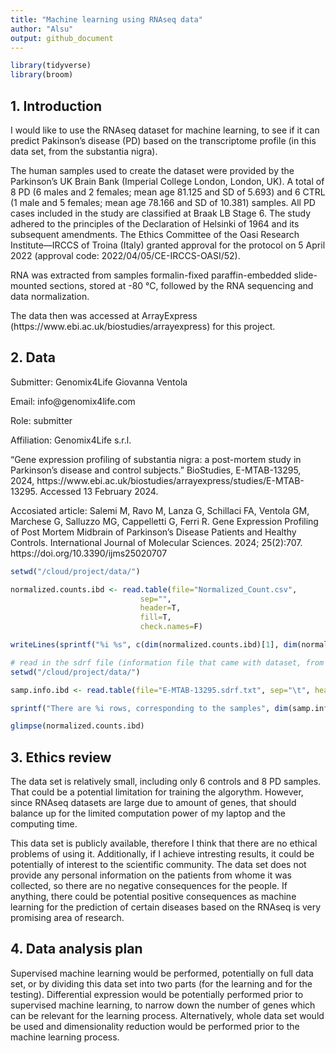 ```yaml
---
title: "Machine learning using RNAseq data"
author: "Alsu"
output: github_document
---
```


```r
library(tidyverse)
library(broom)
```

## 1. Introduction

I would like to use the RNAseq dataset for machine learning, to see if it can predict Pakinson's disease (PD) based on the transcriptome profile (in this data set, from the substantia nigra). 

The human samples used to create the dataset were provided by the Parkinson's UK Brain Bank (Imperial College London, London, UK).  A total of 8 PD (6 males and 2 females; mean age 81.125 and SD of 5.693) and 6 CTRL (1 male and 5 females; mean age 78.166 and SD of 10.381) samples. All PD cases included in the study are classified at Braak LB Stage 6. The study adhered to the principles of the Declaration of Helsinki of 1964 and its subsequent amendments. The Ethics Committee of the Oasi Research Institute—IRCCS of Troina (Italy) granted approval for the protocol on 5 April 2022 (approval code: 2022/04/05/CE-IRCCS-OASI/52). 

RNA was extracted from samples formalin-fixed paraffin-embedded slide-mounted sections, stored at -80 °C, followed by the RNA sequencing and data normalization. 

The data then was accessed at ArrayExpress (https://www.ebi.ac.uk/biostudies/arrayexpress) for this project. 

## 2. Data

Submitter: Genomix4Life Giovanna Ventola

Email: info@genomix4life.com 

Role: submitter 

Affiliation: Genomix4Life s.r.l.

"Gene expression profiling of substantia nigra: a post-mortem study in Parkinson's disease and control subjects." BioStudies, E-MTAB-13295, 2024, https://www.ebi.ac.uk/biostudies/arrayexpress/studies/E-MTAB-13295. Accessed 13 February 2024.

Accosiated article: Salemi M, Ravo M, Lanza G, Schillaci FA, Ventola GM, Marchese G, Salluzzo MG, Cappelletti G, Ferri R. Gene Expression Profiling of Post Mortem Midbrain of Parkinson’s Disease Patients and Healthy Controls. International Journal of Molecular Sciences. 2024; 25(2):707. https://doi.org/10.3390/ijms25020707

```r
setwd("/cloud/project/data/")  

normalized.counts.ibd <- read.table(file="Normalized_Count.csv",
                             sep="",
                             header=T,
                             fill=T,
                             check.names=F)

writeLines(sprintf("%i %s", c(dim(normalized.counts.ibd)[1], dim(normalized.counts.ibd)[2]), c("rows corresponding to transcript IDs", "columns corresponding to samples")))
```

```r
# read in the sdrf file (information file that came with dataset, from the original study)
setwd("/cloud/project/data/") 

samp.info.ibd <- read.table(file="E-MTAB-13295.sdrf.txt", sep="\t", header=T, fill=T, check.names=F)

sprintf("There are %i rows, corresponding to the samples", dim(samp.info.ibd)[1])
```

```r
glimpse(normalized.counts.ibd)
```


## 3. Ethics review

The data set is relatively small, including only 6 controls and 8 PD samples. That could be a potential limitation for training the algorythm. However, since RNAseq datasets are large due to amount of genes, that should balance up for the limited computation power of my laptop and the computing time. 

This data set is publicly available, therefore I think that there are no ethical problems of using it. Additionally, if I achieve intresting results, it could be potentially of interest to the scientific community. The data set does not provide any personal information on the patients from whome it was collected, so there are no negative consequences for the people. If anything, there could be potential positive consequences as machine learning for the prediction of certain diseases based on the RNAseq is very promising area of research.

## 4. Data analysis plan

Supervised machine learning would be performed, potentially on full data set, or by dividing this data set into two parts (for the learning and for the testing). Differential expression would be potentially performed prior to supervised machine learning, to narrow down the number of genes which can be relevant for the learning process. Alternatively, whole data set would be used and dimensionality reduction would be performed prior to the machine learning process.
